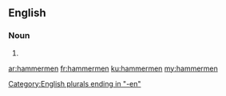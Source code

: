 ==English==

===Noun===
{{head|en|plural}}

# {{plural of|hammerman|lang=en}}

[[Category:English plurals ending in "-en"]]

[[ar:hammermen]]
[[fr:hammermen]]
[[ku:hammermen]]
[[my:hammermen]]